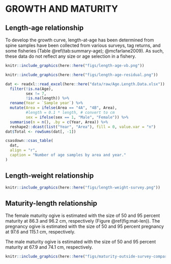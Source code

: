 
# GROWTH AND MATURITY {#app:growth}

## Length-age relationship

To develop the growth curve, length-at-age has been determined from spine samples have been collected from various surveys, tag returns, and some fisheries (Table \@ref(tab:summary-age); @mcfarlane2009). 
As such, these data do not reflect any size or age selection in a fishery.

```r
knitr::include_graphics(here::here("figs/length-age-vb.png"))
```

```r
knitr::include_graphics(here::here("figs/length-age-residual.png"))
```


```r
dat <- readxl::read_excel(here::here("data/raw/Age.Length.Data.xlsx")) %>%
  filter(!is.na(Age),
         sex != 7,
         !is.na(length)) %>%
  rename(Year = `Sample year`) %>%
  mutate(Area = ifelse(Area == "4A", "4B", Area),
         #length = 0.1 * length, # convert to cm
         sex = ifelse(sex == 1, "Male", "Female")) %>%
  summarise(n = n(), .by = c(Year, Area)) %>%
  reshape2::dcast(list("Year", "Area"), fill = 0, value.var = "n")
dat$Total <- rowSums(dat[, -1])

csasdown::csas_table(
  dat,
  align = "r",
  caption = "Number of age samples by area and year."
)
```


## Length-weight relationship

```r
knitr::include_graphics(here::here("figs/length-weight-survey.png"))
```

## Maturity-length relationship

The female maturity ogive is estimated with the size of 50 and 95 percent maturity at 86.3 and 96.2 cm, respectively (Figure \@ref(fig:mat-len)).
The pregnancy ogive is estimated with the size of 50 and 95 percent pregnancy at 97.6 and 115.1 cm, respectively.

The male maturity ogive is estimated with the size of 50 and 95 percent maturity at 67.9 and 74.1 cm, respectively.

```r
knitr::include_graphics(here::here("figs/maturity-outside-survey-compare.png"))
```

